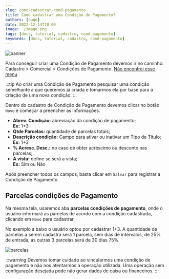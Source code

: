 ```yaml
---
slug: como-cadastrar-cond-pagamento
title: Como cadastrar uma Condição de Pagamento?
authors: [hugo]
date: 2022-12-14T10:00
image: ./image.png
tags: [docs, tutorial, cadastro, cond-pagamento]
keywords: [docs, tutorial, cadastro, cond-pagamento]
---
```


![banner](./image.png)

Para conseguir criar uma Condição de Pagamento devemos ir no caminho: <br/><highlight bgColor="#54638c">Cadastro > Comercial > Condições de Pagamento</highlight>. [Não encontrei esse menu](/docs/intro/comecando#não-encontrei-o-menu-desejado)

:::tip
Ao criar uma Condição de Pagamento pesquisar uma condição semelhante a que queremos já criada e tomarmos ela por base para a criação de uma nova condição.
:::

Dentro do cadastro de Condição de Pagamento devemos clicar no botão `Novo` e começar a preencher as informações.

- **Abrev. Condição:** abreviação da condição de pagamento; <br/>**Ex:** <colorText>1+3</colorText>
- **Qtde Parcelas:** quantidade de parcelas totais;
- **Descrição condição:** Campo para ativar ou inativar um Tipo de Título; <br/>**Ex:** <colorText>1+3</colorText>
- **% Acresc. Desc.:** no caso de obter acréscimo ou desconto nas parcelas;
- **A vista:** define se será a vista; <br/>**Ex:** <colorText>Sim ou Não</colorText>

Após preencher todos os campos, basta clicar em `Salvar` para registrar a Condição de Pagamento.

## Parcelas condições de Pagamento

Na mesma tela, usaremos aba **parcelas condições de pagamento**, onde o usuário informará as parcelas de acordo com a condição cadastrada, clicando em `Novo` para cadastrar.

No exemplo a baixo o usuário optou por cadastrar 1+3. A quantidade de parcelas a serem cadastra será 1 parcela, sem dias de intervalos, de 25% de entrada, as outras 3 parcelas será de 30 dias 75%.

![parcelas](./img/parcelas.png)

:::warning
Devemos tomar cuidado ao vincularmos uma condição de pagamento e não nos atentarmos a operação utilizada. Uma operação sem configuração desejada pode não gerar dados de caixa ou financeiros.
:::

